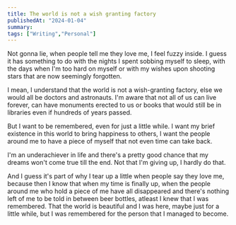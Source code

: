 ```yaml
---
title: The world is not a wish granting factory
publishedAt: "2024-01-04"
summary:
tags: ["Writing","Personal"]
---
```


Not gonna lie, when people tell me they love me, I feel fuzzy inside. I guess it has something to do with the nights I spent sobbing myself to sleep, with the days when I'm too hard on myself or with my wishes upon shooting stars that are now seemingly forgotten.

I mean, I understand that the world is not a wish-granting factory, else we would all be doctors and astronauts. I'm aware that not all of us can live forever, can have monuments erected to us or books that would still be in libraries even if hundreds of years passed.

But I want to be remembered, even for just a little while.
I want my brief existence in this world to bring happiness to others, I want the people around me to have a piece of myself that not even time can take back.

I'm an underachiever in life and there's a pretty good chance that my dreams won't come true till the end. Not that I'm giving up, I hardly do that.

And I guess it's part of why I tear up a little when people say they love me, because then I know that when my time is finally up, when the people around me who hold a piece of me have all disappeared and there's nothing left of me to be told in between beer bottles, atleast I knew that I was remembered. That the world is beautiful and I was here, maybe just for a little while, but I was remembered for the person that I managed to become.
